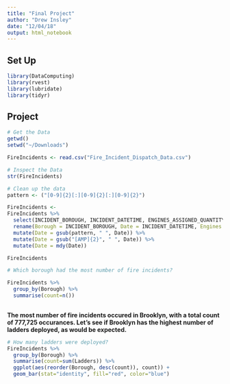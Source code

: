 ```yaml
---
title: "Final Project"
author: "Drew Insley"
date: "12/04/18"
output: html_notebook
---
```


## Set Up

```r
library(DataComputing)
library(rvest)
library(lubridate)
library(tidyr)
```

## Project

```r
# Get the Data
getwd()
setwd("~/Downloads")

FireIncidents <- read.csv("Fire_Incident_Dispatch_Data.csv")
```

```r
# Inspect the Data
str(FireIncidents)
```

```r
# Clean up the data
pattern <- ("[0-9]{2}[:][0-9]{2}[:][0-9]{2}")

FireIncidents <-
FireIncidents %>%
  select(INCIDENT_BOROUGH, INCIDENT_DATETIME, ENGINES_ASSIGNED_QUANTITY, INCIDENT_CLASSIFICATION_GROUP, ZIPCODE, LADDERS_ASSIGNED_QUANTITY) %>%
  rename(Borough = INCIDENT_BOROUGH, Date = INCIDENT_DATETIME, Engines = ENGINES_ASSIGNED_QUANTITY, Type = INCIDENT_CLASSIFICATION_GROUP, Ladders = LADDERS_ASSIGNED_QUANTITY, ZipCode = ZIPCODE) %>%
  mutate(Date = gsub(pattern, " ", Date)) %>%
  mutate(Date = gsub("[AMP]{2}", " ", Date)) %>%
  mutate(Date = mdy(Date))

FireIncidents
```

```r
# Which borough had the most number of fire incidents?

FireIncidents %>%
  group_by(Borough) %>%
  summarise(count=n())
  
```

**The most number of fire incidents occured in Brooklyn, with a total count of 777,725 occurances. Let's see if Brooklyn has the highest number of ladders deployed, as would be expected.**

```r
# How many ladders were deployed?
FireIncidents %>%
  group_by(Borough) %>%
  summarise(count=sum(Ladders)) %>%
  ggplot(aes(reorder(Borough, desc(count)), count)) +
  geom_bar(stat="identity", fill="red", color="blue")
  

```




